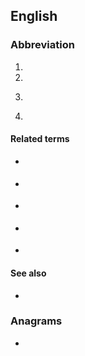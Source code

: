 {{also|ism|-ism|-ism-|ism.}}
==English==
{{wikipedia}}

===Abbreviation===
{{rfc-header|Abbreviation}}
{{en-abbr}}

# {{abbreviation of|w:Imperial Service Order|Imperial Service Medal|lang=en}}
# {{abbreviation of|w:Institute for Supply Management|Institute for Supply Management|lang=en}}
# {{lb|en|astronomy}} {{abbreviation of|interstellar medium|lang=en}}
# {{lb|en|RF telecommunications}} {{initialism of|lang=en|[[industrial]] [[scientific]] [[medical]]}}

====Related terms====
{{sense|interstellar medium}}
* {{l|en|IPM}} {{qualifier|[[interplanetary medium]]}}
* {{l|en|IGM}} {{qualifier|[[intergalactic medium]]}}
* {{l|en|ICM}} {{qualifier|[[intracluster medium]]}}
* {{l|en|EGM}} {{qualifier|[[extragalactic medium]]}}
* {{l|en|ECM}} {{qualifier|[[extra-cluster medium]]}}

====See also====
* {{sense|interstellar medium}} {{pedia|lang=en|interstellar medium}}

===Anagrams===
* {{anagrams|en|a=ims|IMS|IMs|MIS|MSI|SIM|Sim|mis-|sim}}